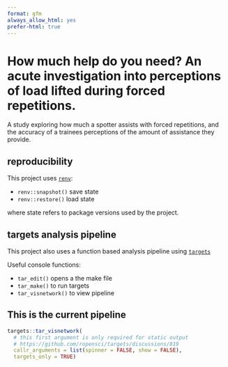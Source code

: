 ```yaml
---
format: gfm
always_allow_html: yes
prefer-html: true
---
```


# How much help do you need? An acute investigation into perceptions of load lifted during forced repetitions.

A study exploring how much a spotter assists with forced repetitions, and the accuracy of a trainees perceptions of the amount of assistance they provide.

## reproducibility

This project uses [`renv`](https://rstudio.github.io/renv/articles/renv.html#reproducibility): 

- `renv::snapshot()` save state
- `renv::restore()` load state  

where state refers to package versions used by the project.  

## targets analysis pipeline

This project also uses a function based analysis pipeline using [`targets`](https://books.ropensci.org/targets/)

Useful console functions:

- `tar_edit()` opens a the make file
- `tar_make()` to run targets
- `tar_visnetwork()` to view pipeline

## This is the current pipeline

```r

targets::tar_visnetwork(
  # this first argument is only required for static output
  # https://github.com/ropensci/targets/discussions/819
  callr_arguments = list(spinner = FALSE, show = FALSE), 
  targets_only = TRUE)


```
